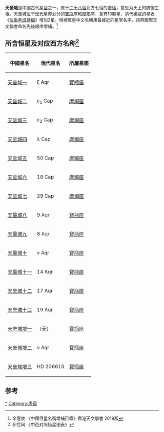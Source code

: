 '''天垒城'''是中国古代[[星官|星官]]之一，属于[[二十八宿|二十八宿]]北方七宿的[[虚宿|虚宿]]，意思为天上的防御工事。天垒城位于[[星座列表|现代星座]]划分的[[宝瓶座|宝瓶座]]和[[摩羯座|摩羯座]]，含有13颗星，清代编成的星表《[[仪象考成|仪象考成续编]]》增加2星。增補恆星中文名稱用最接近的星官名字，按照國際天文聯會命名先後順序增補。<ref>余惠俊 《中國恆星名稱增補目錄》香港天文學會 2019版</ref>

==所含恒星及对应西方名称<ref>伊世同 《中西对照恒星图表》</ref>==
{| class="wikitable" align="center" style="text-align:center; width:60%"
! 中國星名 !! 現代星名 !! 所屬星座
|-
|[[天垒城一|天垒城一]] || ξ Aqr|| [[寶瓶座|寶瓶座]]
|-
|[[天垒城二|天垒城二]] || c<sub>1</sub> Cap|| [[摩羯座|摩羯座]]
|-
|[[天垒城三|天垒城三]] || c<sub>2</sub> Cap|| [[摩羯座|摩羯座]]
|-
|[[天垒城四|天垒城四]] || λ Cap|| [[摩羯座|摩羯座]]
|-
|[[天垒城五|天垒城五]] || 50 Cap|| [[摩羯座|摩羯座]]
|-
|[[天垒城六|天垒城六]] || 18 Cap|| [[摩羯座|摩羯座]]
|-
|[[天垒城七|天垒城七]] || 29 Cap|| [[摩羯座|摩羯座]]
|-
|[[天壘城八|天壘城八]] || 9 Aqr|| [[寶瓶座|寶瓶座]]
|-
|[[天壘城九|天壘城九]] || 8 Aqr|| [[寶瓶座|寶瓶座]]
|-
|[[天壘城十|天壘城十]] || ν Aqr|| [[寶瓶座|寶瓶座]]
|-
|[[天壘城十一|天壘城十一]] || 14 Aqr|| [[寶瓶座|寶瓶座]]
|-
|[[天垒城十二|天垒城十二]] || 17 Aqr|| [[寶瓶座|寶瓶座]]
|-
|[[天垒城十三|天垒城十三]] || 19 Aqr|| [[寶瓶座|寶瓶座]]
|-
|[[天垒城增一|天垒城增一]] ||  （无）|| [[寶瓶座|寶瓶座]]
|-
|[[天垒城增二|天垒城增二]] ||  ν Aqr|| [[寶瓶座|寶瓶座]]
|-
|[[天垒城增三|天垒城增三]] ||  HD 206610|| [[寶瓶座|寶瓶座]]
|}

==参考==
{{reflist}}
{{中国古代星官-北方}}
[[Category:天垒城_(星官)|*]]
[[Category:虚宿|Category:虚宿]]